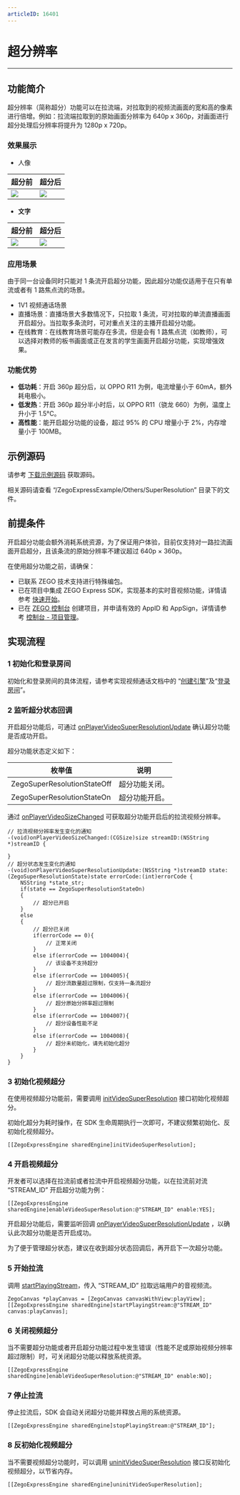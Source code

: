 ```yaml
---
articleID: 16401
---
```

# 超分辨率

- - -

## 功能简介

超分辨率（简称超分）功能可以在拉流端，对拉取到的视频流画面的宽和高的像素进行倍增。例如：拉流端拉取到的原始画面分辨率为 640p x 360p，对画面进行超分处理后分辨率将提升为 1280p x 720p。


### 效果展示

- 人像

|超分前|超分后|
|-|-|
|<Frame width="512" height="auto" caption=""><img src="https://storage.zego.im/sdk-doc/Pics/VideoSuperResolution/portrait_360.jpg" /></Frame>| <Frame width="512" height="auto" caption=""><img src="https://storage.zego.im/sdk-doc/Pics/VideoSuperResolution/portrait_720.jpg" /></Frame>|




- **文字**

|超分前|超分后|
|-|-|
|<Frame width="512" height="auto" caption=""><img src="https://storage.zego.im/sdk-doc/Pics/VideoSuperResolution/text_360.jpg" /></Frame>| <Frame width="512" height="auto" caption=""><img src="https://storage.zego.im/sdk-doc/Pics/VideoSuperResolution/text_720.jpg" /></Frame>|



### 应用场景


<Warning title="注意">


由于同一台设备同时只能对 1 条流开启超分功能，因此超分功能仅适用于在只有单流或者有 1 路焦点流的场景。
</Warning>


- 1V1 视频通话场景
- 直播场景：直播场景大多数情况下，只拉取 1 条流，可对拉取的单流直播画面开启超分。当拉取多条流时，可对重点关注的主播开启超分功能。
- 在线教育：在线教育场景可能存在多流，但是会有 1 路焦点流（如教师），可以选择对教师的板书画面或正在发言的学生画面开启超分功能，实现增强效果。

### 功能优势

- **低功耗**：开启 360p 超分后，以 OPPO R11 为例，电流增量小于 60mA，额外耗电极小。
- **低发热**：开启 360p 超分半小时后，以 OPPO R11（骁龙 660）为例，温度上升小于 1.5°C。
- **高性能**：能开启超分功能的设备，超过 95% 的 CPU 增量小于 2%，内存增量小于 100MB。


## 示例源码

请参考 [下载示例源码](/real-time-video-android-java/integration/download-demo) 获取源码。

相关源码请查看 “/ZegoExpressExample/Others/SuperResolution” 目录下的文件。

## 前提条件

<Warning title="注意">


开启超分功能会额外消耗系统资源，为了保证用户体验，目前仅支持对一路拉流画面开启超分，且该条流的原始分辨率不建议超过 640p × 360p。
</Warning>

在使用超分功能之前，请确保：

- 已联系 ZEGO 技术支持进行特殊编包。
- 已在项目中集成 ZEGO Express SDK，实现基本的实时音视频功能，详情请参考 [快速开始](/real-time-video-android-java/integration/sdk-integration)。
- 已在 [ZEGO 控制台](https://console.zego.im) 创建项目，并申请有效的 AppID 和 AppSign，详情请参考 [控制台 - 项目管理](/console-old/guide-doc)。


## 实现流程

### 1 初始化和登录房间

初始化和登录房间的具体流程，请参考实现视频通话文档中的 “[创建引擎](!Integration/Solution_Implementation#4_1)”及“[登录房间](!Integration/Solution_Implementation#4_2)”。

### 2 监听超分状态回调

开启超分功能后，可通过 [onPlayerVideoSuperResolutionUpdate](@onPlayerVideoSuperResolutionUpdate) 确认超分功能是否成功开启。

超分功能状态定义如下：

|枚举值|说明|
|-|-|
|ZegoSuperResolutionStateOff| 超分功能关闭。|
|ZegoSuperResolutionStateOn|超分功能开启。|

通过 [onPlayerVideoSizeChanged](@onPlayerVideoSizeChanged) 可获取超分功能开启后的拉流视频分辨率。

```objc
// 拉流视频分辨率发生变化的通知
-(void)onPlayerVideoSizeChanged:(CGSize)size streamID:(NSString *)streamID {
    
}
// 超分状态发生变化的通知
-(void)onPlayerVideoSuperResolutionUpdate:(NSString *)streamID state:(ZegoSuperResolutionState)state errorCode:(int)errorCode {
    NSString *state_str;
    if(state == ZegoSuperResolutionStateOn)
    {
        // 超分已开启
    }
    else
    {
        // 超分已关闭
        if(errorCode == 0){
            // 正常关闭
        }
        else if(errorCode == 1004004){
            // 该设备不支持超分
        }
        else if(errorCode == 1004005){
            // 超分流数量超过限制，仅支持一条流超分
        }
        else if(errorCode == 1004006){
            // 超分原始分辨率超过限制
        }
        else if(errorCode == 1004007){
            // 超分设备性能不足
        }
        else if(errorCode == 1004008){
            // 超分未初始化，请先初始化超分
        }
    }
}
```

### 3 初始化视频超分

在使用视频超分功能前，需要调用 [initVideoSuperResolution](@initVideoSuperResolution) 接口初始化视频超分。

<Warning title="注意">


初始化超分为耗时操作，在 SDK 生命周期执行一次即可，不建议频繁初始化、反初始化视频超分。
</Warning>

```objc
[[ZegoExpressEngine sharedEngine]initVideoSuperResolution];
```

### 4 开启视频超分

开发者可以选择在拉流前或者拉流中开启视频超分功能，以在拉流前对流 “STREAM_ID” 开启超分功能为例：

```objc
[[ZegoExpressEngine sharedEngine]enableVideoSuperResolution:@"STREAM_ID" enable:YES];
```

开启超分功能后，需要监听回调 [onPlayerVideoSuperResolutionUpdate](@onPlayerVideoSuperResolutionUpdate) ，以确认此次超分功能是否开启成功。

<Warning title="注意">


为了便于管理超分状态，建议在收到超分状态回调后，再开启下一次超分功能。
</Warning>

### 5 开始拉流

调用 [startPlayingStream](@startPlayingStream)，传入 “STREAM_ID” 拉取远端用户的音视频流。

```objc
ZegoCanvas *playCanvas = [ZegoCanvas canvasWithView:playView];
[[ZegoExpressEngine sharedEngine]startPlayingStream:@"STREAM_ID" canvas:playCanvas];
```

### 6 关闭视频超分

当不需要超分功能或者开启超分功能过程中发生错误（性能不足或原始视频分辨率超过限制）时，可关闭超分功能以释放系统资源。

```objc
[[ZegoExpressEngine sharedEngine]enableVideoSuperResolution:@"STREAM_ID" enable:NO];
```

### 7 停止拉流

停止拉流后，SDK 会自动关闭超分功能并释放占用的系统资源。

```objc
[[ZegoExpressEngine sharedEngine]stopPlayingStream:@"STREAM_ID"];
```

### 8 反初始化视频超分

当不需要视频超分功能时，可以调用 [uninitVideoSuperResolution](@uninitVideoSuperResolution) 接口反初始化视频超分，以节省内存。

```objc
[[ZegoExpressEngine sharedEngine]uninitVideoSuperResolution];
```
